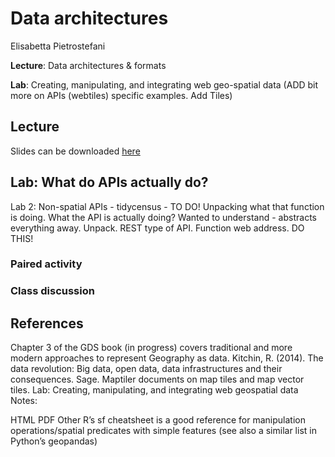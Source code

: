 # Data architectures

Elisabetta Pietrostefani

**Lecture**: Data architectures & formats

**Lab**: Creating, manipulating, and integrating web geo-spatial data (ADD bit more on APIs (webtiles) specific examples. Add Tiles)

## Lecture

Slides can be downloaded [here](https://github.com/GDSL-UL/wma/raw/main/pdf/lecture_03.pdf)

## Lab: What do APIs actually do?

Lab 2: Non-spatial APIs - tidycensus - TO DO! Unpacking what that function is doing. What the API is actually doing? Wanted to understand - abstracts everything away. Unpack. REST type of API. Function web address. DO THIS!


### Paired activity


### Class discussion



## References

Chapter 3 of the GDS book (in progress) covers traditional and more modern approaches to represent Geography as data.
Kitchin, R. (2014). The data revolution: Big data, open data, data infrastructures and their consequences. Sage.
Maptiler documents on map tiles and map vector tiles.
Lab: Creating, manipulating, and integrating web geospatial data
Notes:

HTML
PDF
Other
R’s sf cheatsheet is a good reference for manipulation operations/spatial predicates with simple features (see also a similar list in Python’s geopandas)
